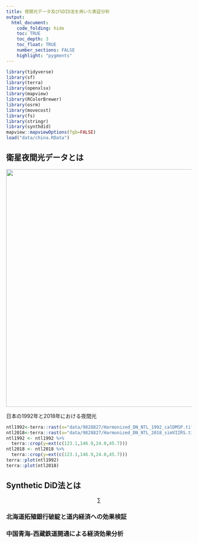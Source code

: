 ```yaml
---
title: 夜間光データ及びSDID法を用いた実証分析
output:
  html_document:
    code_folding: hide
    toc: TRUE
    toc_depth: 3
    toc_float: TRUE
    number_sections: FALSE
    highlight: "pygments"
---
```


```r
library(tidyverse)
library(sf)
library(terra)
library(openxlsx)
library(mapview)
library(RColorBrewer)
library(osrm)
library(movecost)
library(fs)
library(stringr)
library(synthdid)
mapview::mapviewOptions(fgb=FALSE)
load("data/china.RData")
```

## 衛星夜間光データとは

![](images/earth_lights_lrg_Fotor.jpg){width="643"}

日本の1992年と2018年における夜間光

```r
ntl1992<-terra::rast(x="data/9828827/Harmonized_DN_NTL_1992_calDMSP.tif")
ntl2018<-terra::rast(x="data/9828827/Harmonized_DN_NTL_2018_simVIIRS.tif")
ntl1992 <- ntl1992 %>%
  terra::crop(y=ext(c(123.1,146.9,24.0,45.7)))
ntl2018 <- ntl2018 %>%
  terra::crop(y=ext(c(123.1,146.9,24.0,45.7)))
terra::plot(ntl1992)
terra::plot(ntl2018)
```




## Synthetic DiD法とは


$$
\sum 
$$

### 北海道拓殖銀行破綻と道内経済への効果検証

### 中国青海-西蔵鉄道開通による経済効果分析
